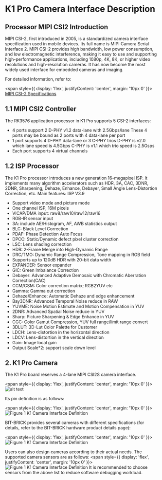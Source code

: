 # K1 Pro Camera Interface Description

## Processor MIPI CSI2 Introduction

MIPI CSI-2, first introduced in 2005, is a standardized camera interface specification used in mobile devices. Its full name is MIPI Camera Serial Interface 2. MIPI CSI-2 provides high bandwidth, low power consumption, and low electromagnetic interference, making it easy to use and supporting high-performance applications, including 1080p, 4K, 8K, or higher video resolutions and high-resolution cameras. It has now become the most widely used interface for embedded cameras and imaging.

For detailed information, refer to:

<span style={{ 
  display: 'flex', 
  justifyContent: 'center',
  margin: '10px 0'
}}>
[MIPI CSI-2 Specifications](https://www.mipi.org/specifications/csi-2)
</span>

## 1.1 MIPI CSI2 Controller

The RK3576 application processor in K1 Pro supports 5 CSI-2 interfaces:
- 4 ports support 2 D-PHY v1.2 data-lane with 2.5Gbps/lane
These 4 ports may be bound as 2 ports with 4 data-lane per port
- 1 port supports 4 D-PHY data-lane or 3 C-PHY trios
D-PHY is v2.0 which lane speed is 4.5Gbps
C-PHY is v1.1 which trio speed is 2.5Gsps
- Each port supports 4 virtual channels

## 1.2 ISP Processor

The K1 Pro processor introduces a new generation 16-megapixel ISP. It implements many algorithm accelerators such as HDR, 3A, CAC, 3DNR, 2DNR, Sharpening, Dehaze, Enhance, Debayer, Small Angle Lens-Distortion Correction, etc. Main features:
ISP V3.9
- Support video mode and picture mode
- One channel ISP, 16M pixels
- VICAP/DMA input: raw8/raw10/raw12/raw16
- RGB-IR sensor input
- 3A: include AE/Histogram, AF, AWB statistics output
- BLC: Black Level Correction
- PDAF: Phase Detection Auto Focus
- DPCC: Static/Dynamic defect pixel cluster correction
- LSC: Lens shading correction
- HDR: 2-Frame Merge into High-Dynamic Range
- DRC/TMO: Dynamic Range Compression, Tone mapping in RGB field
- Supports up to 120dB HDR with 20-bit data width
- EXPANDER: Sensor expander
- GIC: Green Imbalance Correction
- Debayer: Advanced Adaptive Demosaic with Chromatic Aberration Correction(CAC)
- CCM/CSM: Color correction matrix; RGB2YUV etc
- Gamma: Gamma out correction
- Dehaze/Enhance: Automatic Dehaze and edge enhancement
- Bay3DNR: Advanced Temporal Noise reduce in RAW
- YUVME: Noise Motion Estimate and Motion Compensation in YUV
- 2DNR: Advanced Spatial Noise reduce in YUV
- Sharp: Picture Sharpening & Edge Enhance in YUV
- CGC: Color Gamut Compression, YUV full range/limit range convert
- 3DLUT: 3D-Lut Color Palette for Customer
- LDCH: Lens-distortion in the horizontal direction
- LDCV: Lens-distortion in the vertical direction
- Gain: Image local gain
- Output Scale*2: support scale down level

## 2. K1 Pro Camera

The K1 Pro board reserves a 4-lane MIPI CSI2S camera interface.

<span style={{ 
  display: 'flex', 
  justifyContent: 'center',
  margin: '10px 0'
}}>
![alt text](/img/k1pro/hardware/k1pro_camera.png)
</span>

Its pin definition is as follows:

<span style={{ 
  display: 'flex', 
  justifyContent: 'center',
  margin: '10px 0'
}}>
![Figure 1 K1 Camera Interface Definition](/img/k1pro/hardware/camera_io.png)
</span>

BIT-BRICK provides several cameras with different specifications (for details, refer to the BIT-BRICK hardware product details page):

<span style={{ 
  display: 'flex', 
  justifyContent: 'center',
  margin: '10px 0'
}}>
![Figure 1 K1 Camera Interface Definition](/img/k1/hardware/camera/bit_brick_camera.png)
</span>

Users can also design cameras according to their actual needs. The supported camera sensors are as follows:
<span style={{ 
  display: 'flex', 
  justifyContent: 'center',
  margin: '10px 0'
}}>
![Figure 1 K1 Camera Interface Definition](/img/k1/hardware/camera/support_camera.png)
</span>
It is recommended to choose sensors from the above list to reduce software debugging workload.


